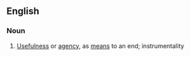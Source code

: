 ==English==

===Noun===
{{en-noun|-}}

# {{label|en|rare}} [[usefulness|Usefulness]] or [[agency]], as [[means]] to an end; instrumentality